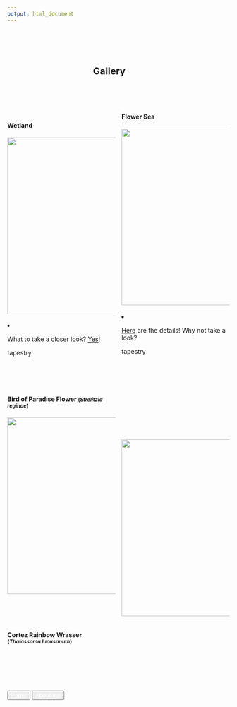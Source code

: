 ```yaml
---
output: html_document
---
```


<style>
  .col2 {
    columns: 2 200px;         /* number of columns and width in pixels*/
    -webkit-columns: 2 200px; /* chrome, safari */
    -moz-columns: 2 200px;    /* firefox */
  }
</style>

<br><br><br>

<center>

<h2>Gallery&emsp;&emsp;</h2>

</center>

<br><br><br>

<div class="col2">
<h4>Wetland</h4>
![](gallery/Wetland/1.pic_hd.jpg){width=400}
<br><br>
  <li>
  <p>
  What to take a closer look? <a href="gallery/tap_wetland.html">Yes</a>!
  </p>
  </li>
<span class="badge" >tapestry</span>
<br><br>

<h4>Flower Sea</h4>
![](gallery/Flower_Sea/cover.jpeg){width=400}
<br><br>
  <li>
  <p>
  <a href="gallery/tap_flower_sea.html">Here</a> are the details! Why not take a look?
  </p>
  </li>
<span class="badge" >tapestry</span>

</div>


<br>

 
<div class="col2">
<h4>Bird of Paradise Flower
  <small class="text-muted">(_Strelitzia reginae_)</small>
</h4>

![](gallery/BirdOfParadise.jpg){width=400}

<br>
<br><br>

<h4>Cortez Rainbow Wrasser
  <small class="text-muted">(*Thalassoma lucasanum*)</small>
</h4>
<br><br><br><br><br><br><br>
![](gallery/CortezRainbowWrasse.jpg){width=400}

<br><br><br><br>
</div>

<br><br><br>

<div  align="center" id="footer">
  <button type="button" class="btn btn-primary disabled"><a href="paper.html" style="color:white">Paper</a></button>
  <button type="button" class="btn btn-primary disabled"><a href="about_me.html" style="color:white">About me</a></button>
</div>


